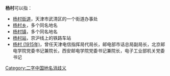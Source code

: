 '''杨村'''可以指：
* [[杨村街道|杨村街道]]，天津市武清区的一个街道办事处
* [[杨村乡|杨村乡]]，多个同名地名
* [[杨村镇|杨村镇]]，多个同名地名
* [[杨村站|杨村站]]，京沪线上的铁路车站
* [[杨村_(1915年)|杨村 (1915年)]]，曾任天津电信指挥局代局长，邮电部市话总局副局长，北京邮电学院党委书记兼院长，西安邮电学院党委书记兼院长，电子工业部机关党委书记

{{disambig}}

[[Category:二字中国地名消歧义|Category:二字中国地名消歧义]]